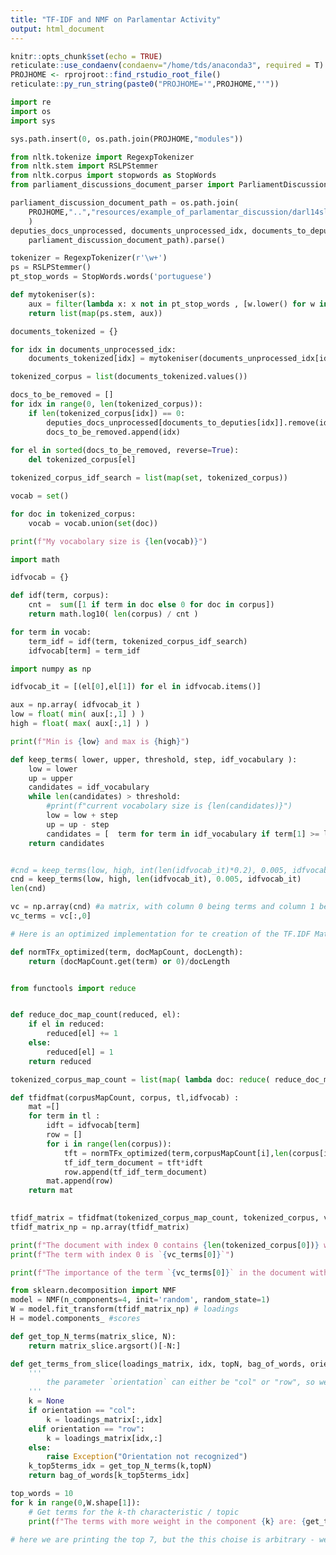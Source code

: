 ```yaml
---
title: "TF-IDF and NMF on Parlamentar Activity"
output: html_document
---
```


```r
knitr::opts_chunk$set(echo = TRUE)
reticulate::use_condaenv(condaenv="/home/tds/anaconda3", required = T)
PROJHOME <- rprojroot::find_rstudio_root_file()
reticulate::py_run_string(paste0("PROJHOME='",PROJHOME,"'"))
```


```python
import re
import os
import sys

sys.path.insert(0, os.path.join(PROJHOME,"modules"))

from nltk.tokenize import RegexpTokenizer
from nltk.stem import RSLPStemmer
from nltk.corpus import stopwords as StopWords
from parliament_discussions_document_parser import ParliamentDiscussionsDocumentParser
```


```python
parliament_discussion_document_path = os.path.join(
    PROJHOME,"..","resources/example_of_parlamentar_discussion/darl14sl02n014.txt"
    )
deputies_docs_unprocessed, documents_unprocessed_idx, documents_to_deputies = ParliamentDiscussionsDocumentParser(
    parliament_discussion_document_path).parse()
```


```python
tokenizer = RegexpTokenizer(r'\w+')
ps = RSLPStemmer()
pt_stop_words = StopWords.words('portuguese')

def mytokeniser(s):
    aux = filter(lambda x: x not in pt_stop_words , [w.lower() for w in tokenizer.tokenize(s)])
    return list(map(ps.stem, aux))

documents_tokenized = {}

for idx in documents_unprocessed_idx:
    documents_tokenized[idx] = mytokeniser(documents_unprocessed_idx[idx])

tokenized_corpus = list(documents_tokenized.values())
```


```python
docs_to_be_removed = []
for idx in range(0, len(tokenized_corpus)):
    if len(tokenized_corpus[idx]) == 0:
        deputies_docs_unprocessed[documents_to_deputies[idx]].remove(idx)
        docs_to_be_removed.append(idx)
        
for el in sorted(docs_to_be_removed, reverse=True):
    del tokenized_corpus[el]
```


```python

tokenized_corpus_idf_search = list(map(set, tokenized_corpus))

vocab = set()

for doc in tokenized_corpus:
    vocab = vocab.union(set(doc))  

print(f"My vocabolary size is {len(vocab)}")
```

```python
import math

idfvocab = {}

def idf(term, corpus):
    cnt =  sum([1 if term in doc else 0 for doc in corpus])
    return math.log10( len(corpus) / cnt )

for term in vocab:
    term_idf = idf(term, tokenized_corpus_idf_search)
    idfvocab[term] = term_idf
```

```python
import numpy as np

idfvocab_it = [(el[0],el[1]) for el in idfvocab.items()]

aux = np.array( idfvocab_it )
low = float( min( aux[:,1] ) )
high = float( max( aux[:,1] ) )

print(f"Min is {low} and max is {high}")
```


```python
def keep_terms( lower, upper, threshold, step, idf_vocabulary ):
    low = lower
    up = upper
    candidates = idf_vocabulary
    while len(candidates) > threshold:
        #print(f"current vocabolary size is {len(candidates)}")
        low = low + step
        up = up - step
        candidates = [  term for term in idf_vocabulary if term[1] >= low and term[1] <= up  ]
    return candidates


#cnd = keep_terms(low, high, int(len(idfvocab_it)*0.2), 0.005, idfvocab_it)
cnd = keep_terms(low, high, len(idfvocab_it), 0.005, idfvocab_it)
len(cnd)

vc = np.array(cnd) #a matrix, with column 0 being terms and column 1 being idf
vc_terms = vc[:,0]
```


```python
# Here is an optimized implementation for te creation of the TF.IDF Matrix, that takes less than half the time than the implementation above

def normTFx_optimized(term, docMapCount, docLength):
    return (docMapCount.get(term) or 0)/docLength


from functools import reduce


def reduce_doc_map_count(reduced, el):
    if el in reduced:
        reduced[el] += 1
    else:
        reduced[el] = 1
    return reduced

tokenized_corpus_map_count = list(map( lambda doc: reduce( reduce_doc_map_count , doc, {}  ) , tokenized_corpus  ))

def tfidfmat(corpusMapCount, corpus, tl,idfvocab) :
    mat =[]
    for term in tl :
        idft = idfvocab[term]
        row = []
        for i in range(len(corpus)):
            tft = normTFx_optimized(term,corpusMapCount[i],len(corpus[i]))
            tf_idf_term_document = tft*idft
            row.append(tf_idf_term_document)
        mat.append(row)
    return mat    
            

tfidf_matrix = tfidfmat(tokenized_corpus_map_count, tokenized_corpus, vc_terms, idfvocab) 
tfidf_matrix_np = np.array(tfidf_matrix)
```

```python
print(f"The document with index 0 contains {len(tokenized_corpus[0])} words")
print(f"The term with index 0 is `{vc_terms[0]}`")

print(f"The importance of the term `{vc_terms[0]}` in the document with idx = 0 is {tfidf_matrix_np[0,0]}")
```

```python
from sklearn.decomposition import NMF
model = NMF(n_components=4, init='random', random_state=1)
W = model.fit_transform(tfidf_matrix_np) # loadings
H = model.components_ #scores
```

```python
def get_top_N_terms(matrix_slice, N):
    return matrix_slice.argsort()[-N:]

def get_terms_from_slice(loadings_matrix, idx, topN, bag_of_words, orientation="col"):
    '''
        the parameter `orientation` can either be "col" or "row", so we can process a loadings matrix being it transposed or not
    '''
    k = None
    if orientation == "col":
        k = loadings_matrix[:,idx]
    elif orientation == "row":
        k = loadings_matrix[idx,:]
    else:
        raise Exception("Orientation not recognized")
    k_top5terms_idx = get_top_N_terms(k,topN)
    return bag_of_words[k_top5terms_idx]

```


```python
top_words = 10
for k in range(0,W.shape[1]):
    # Get terms for the k-th characteristic / topic
    print(f"The terms with more weight in the component {k} are: {get_terms_from_slice(W, k, top_words, vc_terms)}")

# here we are printing the top 7, but the this choise is arbitrary - we are going to analyze as much as we need to understand the topics
```

